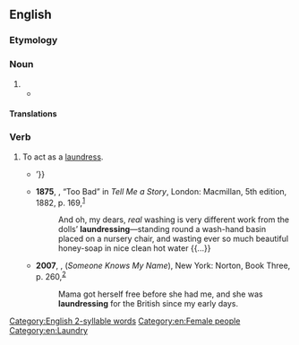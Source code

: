 ==English==

===Etymology===
{{suf|en|launderer|ess}}

===Noun===
{{en-noun}}

# {{syn of|en|washerwoman}}
#* {{RQ:Marlowe Tamburlaine|1|III|iii|page=53|I tell thee ſhameleſſe girle,<br>Thou ſhalt be '''Landreſſe''' to my waiting maide:}}

====Translations====
{{trans-see|laundress|washerwoman}}

===Verb===
{{en-verb}}

# {{lb|en|obsolete|historical}} To act as a [[#Noun|laundress]].
#* {{RQ:Dickens David Copperfield|26|url=http://www.gutenberg.org/files/766/766-h/766-h.htm|text=‘Sir,’ said Mrs. Crupp, in a tone approaching to severity, ‘I’ve '''laundressed''' other young gentlemen besides yourself. {{...}}’}}
#* '''1875''', {{w|Mary Louisa Molesworth}}, “Too Bad” in ''Tell Me a Story'', London: Macmillan, 5th edition, 1882, p. 169,<sup>[https://archive.org/details/tellmeastory00crangoog]</sup>
#*: And oh, my dears, ''real'' washing is very different work from the dolls’ '''laundressing'''—standing round a wash-hand basin placed on a nursery chair, and wasting ever so much beautiful honey-soap in nice clean hot water {{...}}
#* '''2007''', {{w|Lawrence Hill}}, ''{{w|The Book of Negroes}}'' (''Someone Knows My Name''), New York: Norton, Book Three, p. 260,<sup>[https://archive.org/details/someoneknowsmyna00lawr]</sup>
#*: Mama got herself free before she had me, and she was '''laundressing''' for the British since my early days.

[[Category:English 2-syllable words]]
[[Category:en:Female people]]
[[Category:en:Laundry]]